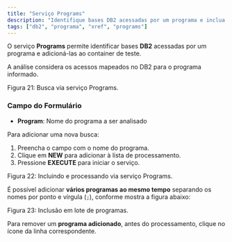 ```yaml
---
title: "Serviço Programs"
description: "Identifique bases DB2 acessadas por um programa e inclua no container."
tags: ["db2", "programa", "xref", "programs"]
---
```


O serviço **Programs** permite identificar bases **DB2** acessadas por um programa e adicioná-las ao container de teste.

A análise considera os acessos mapeados no DB2 para o programa informado.

<div className="my-6">
  <MdxImage
    src="/images/docs/test-container/components/servicos-buscadores/programs_busca.png"
    alt="Busca via serviço Programs."
    width={1200}
    height={700}
    className="rounded-lg border"
  />
  <p className="mt-2 text-sm text-muted-foreground">Figura 21: Busca via serviço Programs.</p>
</div>

### Campo do Formulário

- **Program**: Nome do programa a ser analisado

Para adicionar uma nova busca:

1. Preencha o campo com o nome do programa.
2. Clique em **NEW** para adicionar à lista de processamento.
3. Pressione **EXECUTE** para iniciar o serviço.

<div className="my-6">
  <MdxImage
    src="/images/docs/test-container/components/servicos-buscadores/programs_execute.png"
    alt="Processamento via serviço Programs."
    width={1200}
    height={700}
    className="rounded-lg border"
  />
  <p className="mt-2 text-sm text-muted-foreground">Figura 22: Incluindo e processando via serviço Programs.</p>
</div>

É possível adicionar **vários programas ao mesmo tempo** separando os nomes por ponto e vírgula (`;`), conforme mostra a figura abaixo:

<div className="my-6">
  <MdxImage
    src="/images/docs/test-container/components/servicos-buscadores/programs_lote.png"
    alt="Inclusão em lote de programas."
    width={1200}
    height={700}
    className="rounded-lg border"
  />
  <p className="mt-2 text-sm text-muted-foreground">Figura 23: Inclusão em lote de programas.</p>
</div>

Para remover um **programa adicionado**, antes do processamento, clique no ícone <Trash2 className="inline w-4 h-4 mx-1 text-muted-foreground" /> da linha correspondente.

